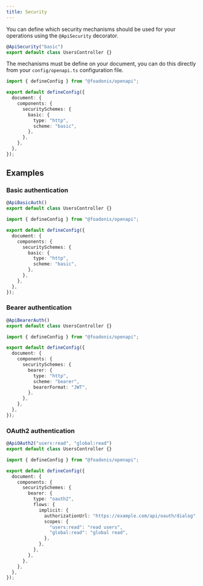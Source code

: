 ```yaml
---
title: Security
---
```


You can define which security mechanisms should be used for your operations using the `@ApiSecurity` decorator.

```ts
@ApiSecurity("basic")
export default class UsersController {}
```

The mechanisms must be define on your document, you can do this directly from your `config/openapi.ts` configuration file.

```ts title="config/openapi.ts"
import { defineConfig } from "@foadonis/openapi";

export default defineConfig({
  document: {
    components: {
      securitySchemes: {
        basic: {
          type: "http",
          scheme: "basic",
        },
      },
    },
  },
});
```

## Examples

### Basic authentication

```ts
@ApiBasicAuth()
export default class UsersController {}
```

```ts title="config/openapi.ts"
import { defineConfig } from "@foadonis/openapi";

export default defineConfig({
  document: {
    components: {
      securitySchemes: {
        basic: {
          type: "http",
          scheme: "basic",
        },
      },
    },
  },
});
```

### Bearer authentication

```ts
@ApiBearerAuth()
export default class UsersController {}
```

```ts title="config/openapi.ts"
import { defineConfig } from "@foadonis/openapi";

export default defineConfig({
  document: {
    components: {
      securitySchemes: {
        bearer: {
          type: "http",
          scheme: "bearer",
          bearerFormat: "JWT",
        },
      },
    },
  },
});
```

### OAuth2 authentication

```ts
@ApiOAuth2("users:read", "global:read")
export default class UsersController {}
```

```ts title="config/openapi.ts"
import { defineConfig } from "@foadonis/openapi";

export default defineConfig({
  document: {
    components: {
      securitySchemes: {
        bearer: {
          type: "oauth2",
          flows: {
            implicit: {
              authorizationUrl: "https://example.com/api/oauth/dialog",
              scopes: {
                "users:read": "read users",
                "global:read": "global read",
              },
            },
          },
        },
      },
    },
  },
});
```
